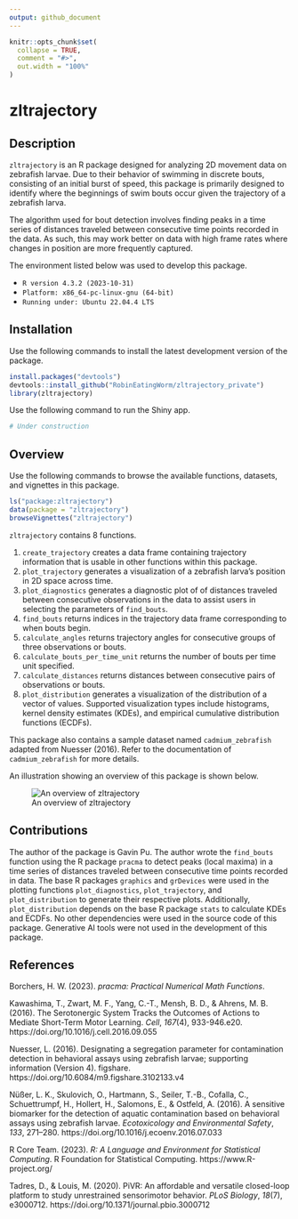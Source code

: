 ```yaml
---
output: github_document
---
```


<!-- README.md is generated from README.Rmd. Please edit that file -->

```r
knitr::opts_chunk$set(
  collapse = TRUE,
  comment = "#>",
  out.width = "100%"
)
```

# zltrajectory

<!-- badges: start -->
<!-- badges: end -->

## Description

`zltrajectory` is an R package designed for analyzing 2D movement data on zebrafish larvae. Due to their behavior of swimming in discrete bouts, consisting of an initial burst of speed, this package is primarily designed to identify where the beginnings of swim bouts occur given the trajectory of a zebrafish larva.

The algorithm used for bout detection involves finding peaks in a time series of distances traveled between consecutive time points recorded in the data. As such, this may work better on data with high frame rates where changes in position are more frequently captured.

The environment listed below was used to develop this package.

* `R version 4.3.2 (2023-10-31)`
* `Platform: x86_64-pc-linux-gnu (64-bit)`
* `Running under: Ubuntu 22.04.4 LTS`

## Installation

Use the following commands to install the latest development version of the package.

```r
install.packages("devtools")
devtools::install_github("RobinEatingWorm/zltrajectory_private")
library(zltrajectory)
```

Use the following command to run the Shiny app.

```r
# Under construction
```

## Overview

Use the following commands to browse the available functions, datasets, and vignettes in this package.

```r
ls("package:zltrajectory")
data(package = "zltrajectory")
browseVignettes("zltrajectory")
```

`zltrajectory` contains 8 functions.

1. `create_trajectory` creates a data frame containing trajectory information that is usable in other functions within this package.
2. `plot_trajectory` generates a visualization of a zebrafish larva's position in 2D space across time.
3. `plot_diagnostics` generates a diagnostic plot of of distances traveled between consecutive observations in the data to assist users in selecting the parameters of `find_bouts`.
4. `find_bouts` returns indices in the trajectory data frame corresponding to when bouts begin.
5. `calculate_angles` returns trajectory angles for consecutive groups of three observations or bouts.
6. `calculate_bouts_per_time_unit` returns the number of bouts per time unit specified.
7. `calculate_distances` returns distances between consecutive pairs of observations or bouts.
8. `plot_distribution` generates a visualization of the distribution of a vector of values. Supported visualization types include histograms, kernel density estimates (KDEs), and empirical cumulative distribution functions (ECDFs).

This package also contains a sample dataset named `cadmium_zebrafish` adapted from Nuesser (2016). Refer to the documentation of `cadmium_zebrafish` for more details.

An illustration showing an overview of this package is shown below.

![An overview of zltrajectory](./inst/extdata/overview.png)

## Contributions

The author of the package is Gavin Pu. The author wrote the `find_bouts` function using the R package `pracma` to detect peaks (local maxima) in a time series of distances traveled between consecutive time points recorded in data. The base R packages `graphics` and `grDevices` were used in the plotting functions `plot_diagnostics`, `plot_trajectory`, and `plot_distribution` to generate their respective plots. Additionally, `plot_distribution` depends on the base R package `stats` to calculate KDEs and ECDFs. No other dependencies were used in the source code of this package. Generative AI tools were not used in the development of this package.

## References

Borchers, H. W. (2023). *pracma: Practical Numerical Math Functions*.

Kawashima, T., Zwart, M. F., Yang, C.-T., Mensh, B. D., & Ahrens, M. B. (2016). The Serotonergic System Tracks the Outcomes of Actions to Mediate Short-Term Motor Learning. *Cell*, *167*(4), 933-946.e20. https://doi.org/10.1016/j.cell.2016.09.055

Nuesser, L. (2016). Designating a segregation parameter for contamination detection in behavioral assays using zebrafish larvae; supporting information (Version 4). figshare. https://doi.org/10.6084/m9.figshare.3102133.v4

Nüßer, L. K., Skulovich, O., Hartmann, S., Seiler, T.-B., Cofalla, C., Schuettrumpf, H., Hollert, H., Salomons, E., & Ostfeld, A. (2016). A sensitive biomarker for the detection of aquatic contamination based on behavioral assays using zebrafish larvae. *Ecotoxicology and Environmental Safety*, *133*, 271–280. https://doi.org/10.1016/j.ecoenv.2016.07.033

R Core Team. (2023). *R: A Language and Environment for Statistical Computing*. R Foundation for Statistical Computing. https://www.R-project.org/

Tadres, D., & Louis, M. (2020). PiVR: An affordable and versatile closed-loop platform to study unrestrained sensorimotor behavior. *PLoS Biology*, *18*(7), e3000712. https://doi.org/10.1371/journal.pbio.3000712
